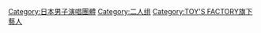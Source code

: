 [[Category:日本男子演唱團體|Category:日本男子演唱團體]]
[[Category:二人组|Category:二人组]]
[[Category:TOY'S_FACTORY旗下藝人|Category:TOY'S FACTORY旗下藝人]]